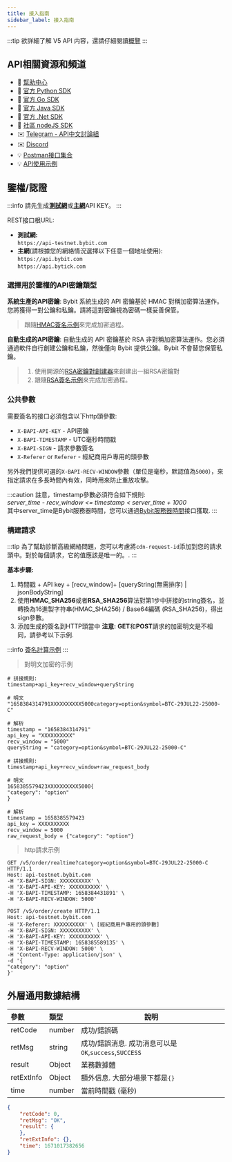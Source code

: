 ```yaml
---
title: 接入指南
sidebar_label: 接入指南
---
```


:::tip
欲詳細了解 V5 API 内容，還請仔細閱讀[概覽](intro#)
:::

## API相關資源和頻道
* 📌 [幫助中心](https://www.bybit.com/zh-TW/help-center/bybitHC_Guides?language=en_US)
* 🎉 [官方 Python SDK](https://github.com/bybit-exchange/pybit)
* 🎉 [官方 Go SDK](https://github.com/bybit-exchange/bybit.go.api)
* 🎉 [官方 Java SDK](https://github.com/bybit-exchange/bybit-java-api)
* 🎉 [官方 .Net SDK](https://github.com/bybit-exchange/bybit.net.api)
* 🎉 [社區 nodeJS SDK](https://www.npmjs.com/package/bybit-api)
* ✉️ [Telegram - API中文討論組](https://t.me/BybitChineseAPI)
* ✉️ [Discord](https://discord.com/invite/VBwVwS2HUs)
* 💡 [Postman接口集合](https://github.com/bybit-exchange/QuickStartWithPostman)
* 💡 [API使用示例](https://github.com/bybit-exchange/api-usage-examples)

## 鑒權/認證
:::info
請先生成<a href="https://testnet.bybit.com/app/user/api-management"><b>測試網</b></a>或<a href="https://www.bybit.com/app/user/api-management"><b>主網</b></a>API KEY。
:::

REST接口根URL:
- **測試網:**<br/>
`https://api-testnet.bybit.com`
- **主網**(請根據您的網絡情況選擇以下任意一個地址使用):<br/>
`https://api.bybit.com`<br/>
`https://api.bytick.com`

### 選擇用於鑒權的API密鑰類型
**系統生產的API密鑰**: Bybit 系統生成的 API 密鑰基於 HMAC 對稱加密算法運作。您將獲得一對公鑰和私鑰。請將這對密鑰視為密碼一樣妥善保管。

> 跟隨<a href="https://github.com/bybit-exchange/api-usage-examples">HMAC簽名示例</a>來完成加密過程。

**自動生成的API密鑰**: 自動生成的 API 密鑰基於 RSA 非對稱加密算法運作。您必須通過軟件自行創建公鑰和私鑰，然後僅向 Bybit 提供公鑰。Bybit 不會替您保管私鑰。

> 1. 使用開源的<a href="https://github.com/bybit-exchange/api-rsa-generator">RSA密鑰對創建器</a>來創建出一組RSA密鑰對
> 2. 跟隨<a href="https://github.com/bybit-exchange/api-usage-examples">RSA簽名示例</a>來完成加密過程。

### 公共參數
需要簽名的接口必須包含以下http頭參數:

* `X-BAPI-API-KEY` - API密鑰
* `X-BAPI-TIMESTAMP` - UTC毫秒時間戳
* `X-BAPI-SIGN` - 請求參數簽名
* `X-Referer` or `Referer` - 經紀商用戶專用的頭參數<br/>

另外我們提供可選的`X-BAPI-RECV-WINDOW`參數（單位是毫秒，默認值為`5000`），來指定請求在多長時間內有效，同時用來防止重放攻擊。

:::caution
註意，timestamp參數必須符合如下規則:<br/>
_server_time - recv_window <= timestamp < server_time + 1000_<br/>
其中server_time是Bybit服務器時間，您可以通過[Bybit服務器時間](../v5/market/time#)接口獲取.
:::

### 構建請求

:::tip
為了幫助診斷高級網絡問題，您可以考慮將`cdn-request-id`添加到您的請求頭中。對於每個請求，它的值應該是唯一的。.
:::

**基本步驟:**
1. 時間戳 + API key + [recv_window]+ [queryString(無需排序) | jsonBodyString]<br/>
2. 使用**HMAC_SHA256**或者**RSA_SHA256**算法對第1步中拼接的string簽名，並轉換為16進製字符串(HMAC_SHA256) / Base64編碼 (RSA_SHA256)，得出sign參數。<br/>
3. 添加生成的簽名到HTTP頭當中
**注意:** **GET**和**POST**請求的加密明文是不相同，請參考以下示例.

:::info
<a href="https://github.com/bybit-exchange/api-usage-examples">簽名計算示例</a>
:::

> 對明文加密的示例

<Tabs>
<TabItem value="GET" label="GET">

```shell
# 拼接規則:
timestamp+api_key+recv_window+queryString

# 明文
"1658384314791XXXXXXXXXX5000category=option&symbol=BTC-29JUL22-25000-C"

# 解析
timestamp = "1658384314791"
api_key = "XXXXXXXXXX"
recv_window = "5000"
queryString = "category=option&symbol=BTC-29JUL22-25000-C"
```

</TabItem>

<TabItem value="POST" label="POST">

```shell
# 拼接規則:
timestamp+api_key+recv_window+raw_request_body

# 明文
1658385579423XXXXXXXXXX5000{
"category": "option"
}

# 解析
timestamp = 1658385579423
api_key = XXXXXXXXXX
recv_window = 5000
raw_request_body = {"category": "option"}
```

</TabItem>
</Tabs>

> http請求示例

<Tabs>
<TabItem value="http-get" label="http-get">

```http
GET /v5/order/realtime?category=option&symbol=BTC-29JUL22-25000-C HTTP/1.1
Host: api-testnet.bybit.com
-H 'X-BAPI-SIGN: XXXXXXXXXX' \
-H 'X-BAPI-API-KEY: XXXXXXXXXX' \
-H 'X-BAPI-TIMESTAMP: 1658384431891' \
-H 'X-BAPI-RECV-WINDOW: 5000'
```

</TabItem>

<TabItem value="http-post" label="http-post">

```http
POST /v5/order/create HTTP/1.1
Host: api-testnet.bybit.com
-H 'X-Referer: XXXXXXXXXX' \ [經紀商用戶專用的頭參數]
-H 'X-BAPI-SIGN: XXXXXXXXXX' \
-H 'X-BAPI-API-KEY: XXXXXXXXXX' \
-H 'X-BAPI-TIMESTAMP: 1658385589135' \
-H 'X-BAPI-RECV-WINDOW: 5000' \
-H 'Content-Type: application/json' \
-d '{
"category": "option"
}'
```

</TabItem>
</Tabs>

## 外層通用數據結構
| 參數 | 類型 | 說明|
|:----- |:-----|----- |
|retCode |number |成功/錯誤碼 |
|retMsg |string |成功/錯誤消息. 成功消息可以是`OK`,`success`,`SUCCESS`|
|result |Object |業務數據體|
|retExtInfo |Object |額外信息. 大部分場景下都是`{}`|
|time |number |當前時間戳 (毫秒)|

```json
{
    "retCode": 0,
    "retMsg": "OK",
    "result": {
    },
    "retExtInfo": {},
    "time": 1671017382656
}
```
